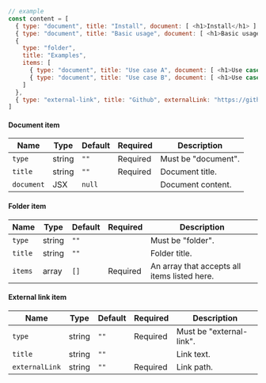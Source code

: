 ```js
// example
const content = [
  { type: "document", title: "Install", document: [ <h1>Install</h1> ] },
  { type: "document", title: "Basic usage", document: [ <h1>Basic usage</h1> ] },
  {
    type: "folder",
    title: "Examples",
    items: [
      { type: "document", title: "Use case A", document: [ <h1>Use case A</h1> ] },
      { type: "document", title: "Use case B", document: [ <h1>Use case B</h1> ] }
    ]
  },
  { type: "external-link", title: "Github", externalLink: "https://github.com" },
]
```

#### Document item

| Name       | Type   | Default | Required | Description                       |
|------------|--------|---------|----------|-----------------------------------|
| `type`     | string | `""`    | Required | Must be "document".                   |
| `title`    | string | `""`    | Required | Document title.                   |
| `document` | JSX    | `null`  |          | Document content.                 |

#### Folder item

| Name       | Type   | Default | Required | Description                                       |
|------------|--------|---------|----------|---------------------------------------------------|
| `type`     | string | `""`    |          | Must be "folder".                                     |
| `title`    | string | `""`    |          | Folder title.                                     |
| `items`   | array  | `[]`    | Required | An array that accepts all items listed here.      |

#### External link item

| Name             | Type   | Default | Required | Description         |
|------------------|--------|---------|----------|---------------------|
| `type`           | string | `""`    | Required | Must be "external-link".          |
| `title`          | string | `""`    |          | Link text.          |
| `externalLink`   | string | `""`    | Required | Link path.          |
